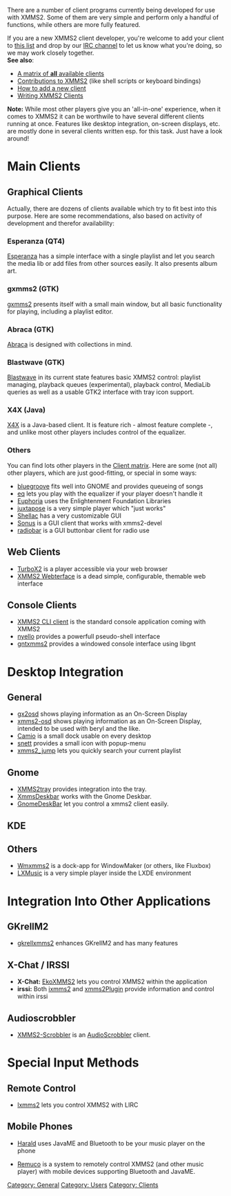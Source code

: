 There are a number of client programs currently being developed for use with XMMS2. Some of them are very simple and perform only a handful of functions, while others are more fully featured.

If you are a new XMMS2 client developer, you're welcome to add your client to [[Clientlist | this list]] and drop by our [irc://chat.freenode.net/xmms2 IRC channel] to let us know what you're doing, so we may work closely together.
<br/>
'''See also''':
* [[Clientlist | A matrix of '''all''' available clients]]
* [[Contribs | Contributions to XMMS2]] (like shell scripts or keyboard bindings)
* [[Talk:XMMS2_Clients#How_to_add_a_new_client | How to add a new client]]
* [[Writing XMMS2 Clients]]

'''Note:''' While most other players give you an 'all-in-one' experience, when it comes to XMMS2 it can be worthwile to have several different clients running at once. Features like desktop integration, on-screen displays, etc. are mostly done in several clients written esp. for this task. Just have a look around!

= Main Clients =

== Graphical Clients ==

Actually, there are dozens of clients available which try to fit best into this purpose. Here are some recommendations, also based on activity of development and therefor availability:

=== Esperanza (QT4) ===

[[Client:Esperanza | Esperanza]] has a simple interface with a single playlist and let you search the media lib or add files from other sources easily. It also presents album art.

=== gxmms2 (GTK) ===

[[Client:gxmms2 | gxmms2]] presents itself with a small main window, but all basic functionality for playing, including a playlist editor.

=== Abraca (GTK) ===

[[Client:Abraca | Abraca]] is designed with collections in mind.

=== Blastwave (GTK) ===

[[Client:Blastwave | Blastwave]] in its current state features basic XMMS2 control: playlist managing, playback queues (experimental), playback control, MediaLib queries as well as a usable GTK2 interface with tray icon support.

=== X4X (Java) ===

[[Client:X4X | X4X]] is a Java-based client. It is feature rich - almost feature complete -, and unlike most other players includes control of the equalizer.

=== Others ===

You can find lots other players in the [[Clientlist | Client matrix]]. Here are some (not all) other players, which are just good-fitting, or special in some ways:

* [[Client:bluegroove | bluegroove]] fits well into GNOME and provides queueing of songs
* [[Client:eq | eq]] lets you play with the equalizer if your player doesn't handle it
* [[Client:Euphoria | Euphoria]] uses the Enlightenment Foundation Libraries
* [[Client:juxtapose | juxtapose]] is a very simple player which "just works"
* [[Client:Shellac | Shellac]] has a very customizable GUI
* [[Client:Sonus | Sonus]] is a GUI client that works with xmms2-devel
* [[Client:radiobar | radiobar]] is a GUI buttonbar client for radio use

== Web Clients ==

* [[Client:TurboX2 | TurboX2]] is a player accessible via your web browser
* [[Client:XMMS2_Webterface | XMMS2 Webterface]] is a dead simple, configurable, themable web interface

== Console Clients ==

* [[Client:XMMS2 CLI client | XMMS2 CLI client]] is the standard console application coming with XMMS2
* [[Client:nyello | nyello]] provides a powerfull pseudo-shell interface
* [[Client:gntxmms2 | gntxmms2]] provides a windowed console interface using libgnt

= Desktop Integration =

== General ==

* [[Client:gx2osd | gx2osd]] shows playing information as an On-Screen Display
* [[Client:xmms2-osd | xmms2-osd]] shows playing information as an On-Screen Display, intended to be used with beryl and the like.
* [[Client:Camio | Camio]] is a small dock usable on every desktop
* [[Client:snett | snett]] provides a small icon with popup-menu
* [[Client:xmms2_jump | xmms2_jump]] lets you quickly search your current playlist

== Gnome ==

* [[Client:XMMS2tray | XMMS2tray]] provides integration into the tray.
* [[Client:XmmsDeskbar | XmmsDeskbar]] works with the Gnome Deskbar.
* [[Client:GnomeDeskBar | GnomeDeskBar]] let you control a xmms2 client easily.

== KDE ==

== Others ==

* [[Client:Wmxmms2 | Wmxmms2]] is a dock-app for WindowMaker (or others, like Fluxbox)
* [[Client:LXMusic | LXMusic]] is a very simple player inside the LXDE environment



= Integration Into Other Applications =

== GKrellM2 ==

* [[Client:gkrellxmms2 | gkrellxmms2]] enhances GKrellM2 and has many features

== X-Chat / IRSSI ==

* '''X-Chat:''' [[Client:EkoXMMS2 | EkoXMMS2]] lets you control XMMS2 within the application
* '''irssi:''' Both [[Client:ixmms2 | ixmms2]] and [[Client:xmms2Plugin | xmms2Plugin]] provide information and control within irssi

== Audioscrobbler ==

* [[Client:XMMS2-Scrobbler | XMMS2-Scrobbler]] is an [http://www.audioscrobbler.com/ AudioScrobbler] client.



= Special Input Methods =

== Remote Control ==

* [[Client:lxmms2 | lxmms2]] lets you control XMMS2 with LIRC

== Mobile Phones ==

* [[Client:Harald | Harald]] uses JavaME and Bluetooth to be your music player on the phone

* [[Client:Remuco | Remuco]] is a system to remotely control XMMS2 (and other music player) with mobile devices supporting Bluetooth and JavaME.

[[Category: General]]
[[Category: Users]]
[[Category: Clients]]